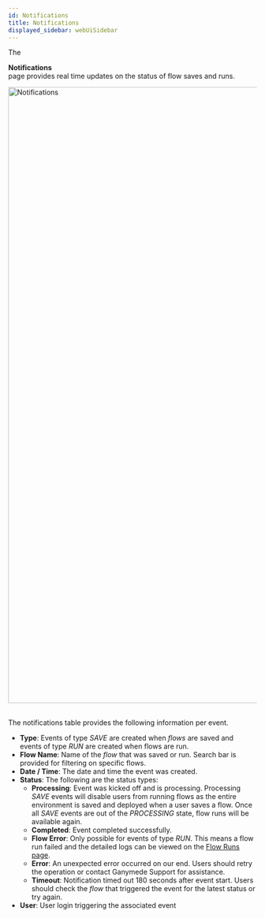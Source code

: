 ```yaml
---
id: Notifications
title: Notifications
displayed_sidebar: webUiSidebar
---
```



The <div className="button darkblue_button"><NotificationOutlined /> **Notifications**</div> page provides real time updates on the status of flow saves and runs. 

<img width="1251" alt="Notifications" src="https://user-images.githubusercontent.com/46538575/225718938-816b2bd0-90ff-43e1-9b64-5cf46ce76250.png"/>
<br />
<br />

The notifications table provides the following information per event.

- **Type**: Events of type _SAVE_ are created when _flows_ are saved and events of type _RUN_ are created when flows are run.
- **Flow Name**: Name of the _flow_ that was saved or run. Search bar is provided for filtering on specific flows.
- **Date / Time**: The date and time the event was created.
- **Status**: The following are the status types:
    - **Processing**: Event was kicked off and is processing. Processing _SAVE_ events will disable users from running flows as the entire environment is saved and deployed when a user saves a flow. Once all _SAVE_ events are out of the _PROCESSING_ state, flow runs will be available again.
    - **Completed**: Event completed successfully. 
    - **Flow Error**: Only possible for events of type _RUN_. This means a flow run failed and the detailed logs can be viewed on the [Flow Runs page](FlowRuns.mdx).
    - **Error**: An unexpected error occurred on our end. Users should retry the operation or contact Ganymede Support for assistance.
    - **Timeout**: Notification timed out 180 seconds after event start.  Users should check the _flow_ that triggered the event for the latest status or try again.
- **User**: User login triggering the associated event


